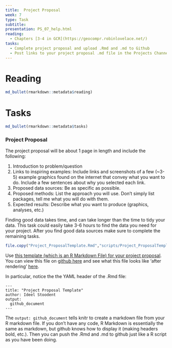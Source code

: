 ```yaml
---
title:  Project Proposal
week: 7
type: Task
subtitle: 
presentation: PS_07_help.html
reading:
  - Chapters [3-4 in GCR](https://geocompr.robinlovelace.net/) 
tasks:
  - Complete project proposal and upload .Rmd and .md to Github
  - Post links to your project proposal .md file in the Projects Channel on Slack.
---
```


# Reading

```r
md_bullet(rmarkdown::metadata$reading)
```


# Tasks

```r
md_bullet(rmarkdown::metadata$tasks)
```


### Project Proposal

The project proposal will be about 1 page in length and include the following:
  
1.  Introduction to problem/question
2.  Links to inspiring examples:  Include links and screenshots of a few (~3-5) example graphics found on the internet that convey what you want to do.  Include a few sentences about why you selected each link.
2.  Proposed data sources: Be as specific as possible.
3.  Proposed methods: List the approach you will use. Don't simply list packages, tell me what you will do with them.
4.  Expected results: Describe what you want to produce (graphics, analyses, etc.)

Finding good data takes time, and can take longer than the time to tidy your data.  This task could easily take 3-6 hours to find the data you need for your project.  After you find good data sources make sure to complete the remaining tasks.

```r
file.copy("Project_ProposalTemplate.Rmd","scripts/Project_ProposalTemplate.Rmd")
```

Use [this template (which is an R Markdown File) for your project proposal](scripts/Project_ProposalTemplate.Rmd).  You can view this file on [github here](https://github.com/AdamWilsonLab/GEO511/blob/master/Project_ProposalTemplate.Rmd) and see what this file looks like 'after rendering' [here](Project_ProposalTemplate.html).

In particular, notice the the YAML header of the .Rmd file:
```
---
title: "Project Proposal Template"
author: Ideel Stoodent
output: 
  github_document
---
```

The `output: github_document` tells knitr to create a markdown file from your R markdown file.  If you don't have any code, R Markdown is essentially the same as markdown, but github knows how to display it (making headers bold, etc.).    Then you can push the .Rmd and .md to github just like a R script as you have been doing.



